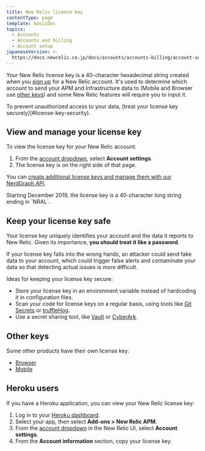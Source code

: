 ```yaml
---
title: New Relic license key
contentType: page
template: basicDoc
topics:
  - Accounts
  - Accounts and billing
  - Account setup
japaneseVersion: >-
  https://docs.newrelic.co.jp/docs/accounts/accounts-billing/account-setup/new-relic-license-key
---
```


Your New Relic license key is a 40-character hexadecimal string created when you [sign up](/docs/subscriptions/creating-your-new-relic-account) for a New Relic account. It's used to determine which account to send your APM and Infrastructure data to (Mobile and Browser use [other keys](#other-keys)) and some New Relic features will require you to input it.

<Callout variant="important">
  To prevent unauthorized access to your data, [treat your license key securely](#license-key-security).
</Callout>

## View and manage your license key

To view the license key for your New Relic account:

1. From the [account dropdown](/docs/accounts-partnerships/education/getting-started-new-relic/glossary#account-dropdown), select **Account settings**.
2. The license key is on the right side of that page.

You can [create additional license keys and manage them with our NerdGraph API](/docs/apis/nerdgraph/examples/use-nerdgraph-manage-license-keys-personal-api-keys).

<Callout variant="important">
  Starting December 2019, the license key is a 40-character long string ending in `NRAL`.
</Callout>

## Keep your license key safe

Your license key uniquely identifies your account and the data it reports to New Relic. Given its importance, **you should treat it like a password**.

If your license key falls into the wrong hands, an attacker could send fake data to your account, which could trigger false alerts and contaminate your data so that detecting actual issues is more difficult.

Ideas for keeping your license key secure:

* Store your license key in an environment variable instead of hardcoding it in configuration files.
* Scan your code for license keys on a regular basis, using tools like [Git Secrets](https://github.com/awslabs/git-secrets) or [truffleHog](https://github.com/dxa4481/truffleHog).
* Use a secret sharing tool, like [Vault](https://www.vaultproject.io/) or [CyberArk](https://www.cyberark.com/).

## Other keys

Some other products have their own license key:

* [Browser](/docs/browser/new-relic-browser/configuration/copy-browser-monitoring-license-key-app-id)
* [Mobile](/docs/mobile-monitoring/new-relic-mobile/maintenance/viewing-your-application-token)

## Heroku users

If you have a Heroku application, you can view your New Relic license key:

1. Log in to your [Heroku dashboard](https://dashboard.heroku.com).
2. Select your app, then select **Add-ons > New Relic APM**.
3. From the [account dropdown](/docs/accounts-partnerships/education/getting-started-new-relic/glossary#account-dropdown) in the New Relic UI, select **Account settings**.
4. From the **Account information** section, copy your license key.
